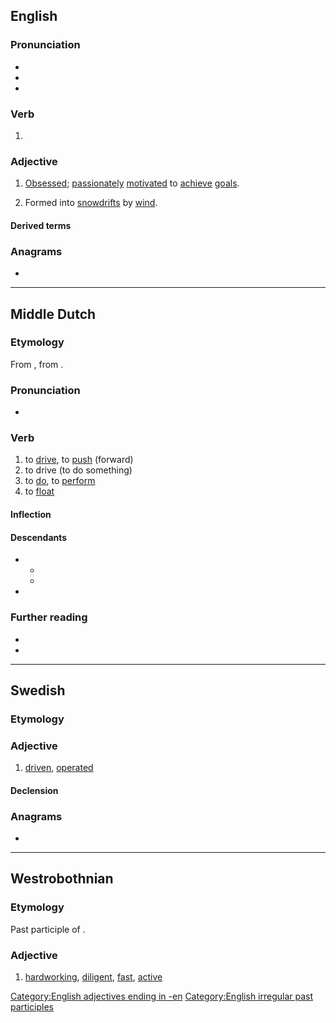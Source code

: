 ==English==

===Pronunciation===
* {{IPA|en|/ˈdɹɪvən/}}
* {{audio|en|en-us-driven.ogg|Audio (US)}}
* {{rhymes|en|ɪvən}}

===Verb===
{{head|en|verb form}}

# {{inflection of|en|drive||past|part}}

===Adjective===
{{en-adj}}

# [[obsessed|Obsessed]]; [[passionate]]ly [[motivate]]d to [[achieve]] [[goal]]s.
# {{qualifier|of snow}} Formed into [[snowdrift]]s by [[wind]].

====Derived terms====
{{col3|en
|axle-driven
| behavior-driven
| behaviour-driven
| compiler-driven
| community-driven
| data-driven
| demand-driven
| destination-driven
| domain-driven
| event-driven
| model-driven
| space-driven
| test-driven
|wind-driven
}}

===Anagrams===
* {{anagrams|en|a=deinrv|Verdin|Virden|verdin}}

[[Category:English adjectives ending in -en]]
[[Category:English irregular past participles]]
{{C|en|Personality}}

----

==Middle Dutch==

===Etymology===
From {{inh|dum|odt|drīvan}}, from {{inh|dum|gem-pro|*drībaną}}.

===Pronunciation===
* {{IPA|dum|/ˈdriːvən/}}

===Verb===
{{dum-verb}}

# to [[drive]], to [[push]] (forward)
# to drive (to do something)
# to [[do]], to [[perform]]
# to [[float]]

====Inflection====
{{dum-conj-st|class=1|driv|drêv|drēv|drēv}}

====Descendants====
* {{desc|nl|drijven}}
** {{desc|af|dryf}}
** {{desc|pap|drif}}
* {{desc|li|drieve}}

===Further reading===
* {{R:VMNW|ID60013}}
* {{R:MNW|07749}}

----

==Swedish==

===Etymology===
{{sv-verb-form-pastpart|driva}}

===Adjective===
{{sv-adj|-}}

# [[#English|driven]], [[operated]]

====Declension====
{{sv-adj-pastpart|en-stem=driv}}

===Anagrams===
* {{anagrams|sv|a=deinrv|drivne|indrev|vriden}}

----

==Westrobothnian==

===Etymology===
Past participle of {{m|gmq-bot|driv}}.

===Adjective===
{{head|gmq-bot|adjective}}

# [[hardworking]], [[diligent]], [[fast]], [[active]]